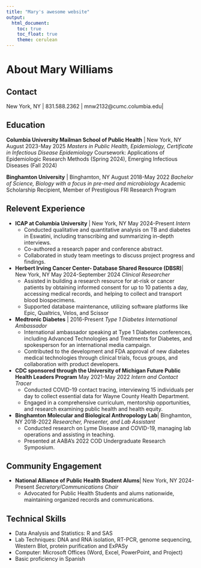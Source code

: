 ```yaml
---
title: "Mary's awesome website"
output: 
  html_document:
    toc: true
    toc_float: true
    theme: cerulean
---
```


# About Mary Williams
## Contact

New York, NY | 831.588.2362 | mnw2132@cumc.columbia.edu|

## Education

**Columbia University Mailman School of Public Health** | New York, NY 	August 2023-May 2025
*Masters in Public Health, Epidemiology, Certificate in Infectious Disease Epidemiology *
Coursework: Applications of Epidemiologic Research Methods (Spring 2024), Emerging Infectious Diseases (Fall 2024)

**Binghamton University** | Binghamton, NY 	August 2018-May 2022
*Bachelor of Science, Biology with a focus in pre-med and microbiology*
Academic Scholarship Recipient, Member of Prestigious FRI Research Program

## Relevent Experience

- **ICAP at Columbia University** | New York, NY 	May 2024-Present
*Intern* 
  - Conducted qualitative and quantitative analysis on TB and diabetes in Eswatini, including transcribing and summarizing in-depth interviews.
  - Co-authored a research paper and conference abstract.
  - Collaborated in study team meetings to discuss project progress and findings.
  
- **Herbert Irving Cancer Center- Database Shared Resource (DBSR)**| New York, NY 	May 2024-September 2024
*Clinical Researcher*
  - Assisted in building a research resource for at-risk or cancer patients by obtaining informed consent for up to 10 patients a day, accessing medical records, and helping to collect and transport blood biospecimens.
  - Supported database maintenance, utilizing software platforms like Epic, Qualtrics, Velos, and Scissor 

- **Medtronic Diabetes**	| 2016-Present
*Type 1 Diabetes International Ambassador *
  - International ambassador speaking at Type 1 Diabetes conferences, including Advanced Technologies and Treatments for Diabetes, and spokesperson for an international media campaign. 
  - Contributed to the development and FDA approval of new diabetes medical technologies through clinical trials, focus groups, and collaboration with product developers. 
  
- **CDC sponsored through the University of Michigan Future Public Health Leaders Program**	May 2021-May 2022
*Intern and Contact Tracer* 
  - Conducted COVID-19 contact tracing, interviewing 15 individuals per day to collect essential data for Wayne County Health Department.
  - Engaged in a comprehensive curriculum, mentorship opportunities, and research examining public health and health equity. 
  
- **Binghamton Molecular and Biological Anthropology Lab**| Binghamton, NY 	2018-2022
*Researcher, Presenter, and Lab Assistant*
  - Conducted research on Lyme Disease and COVID-19, managing lab operations and assisting in teaching.
  - Presented at AABA’s 2022 COD Undergraduate Research Symposium.

## Community Engagement
- **National Alliance of Public Health Student Alums**| New York, NY 	2024-Present
*Secretary/Communications Chair*
  - Advocated for Public Health Students and alums nationwide, maintaining organized records and communications.  


## Technical Skills
- Data Analysis and Statistics:  R and SAS
- Lab Techniques:  DNA and RNA isolation, RT-PCR, genome sequencing, Western Blot, protein purification and ExPASy
- Computer: Microsoft Offices (Word, Excel, PowerPoint, and Project)
- Basic proficiency in Spanish 
